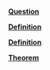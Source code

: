 \providecommand{\Pageref}[1]{\hfill p.\pageref{#1}}
 [**Question**](#Question*-5.1)\Pageref{Question*-5.1}

 [**Definition**](#Definition*-6.1)\Pageref{Definition*-6.1}

 [**Definition**](#Definition*-6.2)\Pageref{Definition*-6.2}

 [**Theorem**](#Theorem*-6.3)\Pageref{Theorem*-6.3}
